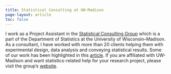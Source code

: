 ```yaml
---
title: Statistical Consulting at UW-Madison
page-layout: article
toc: false
---
```


I work as a Project Assistant in the [Statistical Consulting Group](https://stat.wisc.edu/statistical-consulting/) which is a part of the Department of Statistics at the University of Wisconsin--Madison.
As a consultant, I have worked with more than 20 clients helping them with experimental design, data analysis and conveying statistical results.
Some of our work has been highlighted in this [article](https://stat.wisc.edu/2025/02/05/on-the-cutting-edge-statistical-consulting-group-enhances-diverse-research-projects-across-uw-madison-campus/).
If you are affiliated with UW-Madison and want statistics-related help for your research project, please visit the group's [website](https://stat.wisc.edu/statistical-consulting).